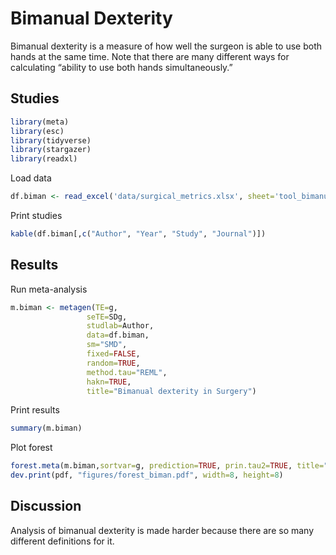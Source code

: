 # **Bimanual Dexterity**

Bimanual dexterity is a measure of how well the surgeon is able to use both hands at the same time. Note that there are many different ways for calculating "ability to use both hands simultaneously."

## Studies

```r
library(meta)
library(esc)
library(tidyverse)
library(stargazer)
library(readxl)
```
Load data
```r
df.biman <- read_excel('data/surgical_metrics.xlsx', sheet='tool_bimanual')
```
Print studies
```r
kable(df.biman[,c("Author", "Year", "Study", "Journal")])
```
## Results
Run meta-analysis
```r
m.biman <- metagen(TE=g,
                 seTE=SDg,
                 studlab=Author,
                 data=df.biman,
                 sm="SMD",
                 fixed=FALSE,
                 random=TRUE,
                 method.tau="REML",
                 hakn=TRUE,
                 title="Bimanual dexterity in Surgery")
```
Print results
```r
summary(m.biman)
```
Plot forest
```r
forest.meta(m.biman,sortvar=g, prediction=TRUE, prin.tau2=TRUE, title="Bimanual dexterity in Surgery")
dev.print(pdf, "figures/forest_biman.pdf", width=8, height=8)
```

## Discussion
Analysis of bimanual dexterity is made harder because there are so many different definitions for it. 
